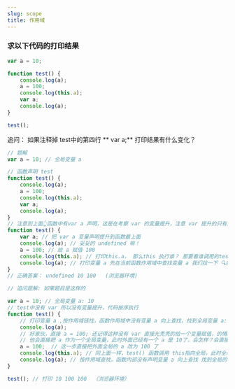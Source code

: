 ```yaml
---
slug: scope
title: 作用域
---
```



### 求以下代码的打印结果

```js
var a = 10;

function test() {
    console.log(a);
    a = 100;
    console.log(this.a);
    var a;
    console.log(a);
}

test();
```

追问： 如果注释掉 test中的第四行 ** var a;** 打印结果有什么变化？




```js
// 题解
var a = 10; // 全局变量 a

// 函数声明 test
function test() {
    console.log(a);
    a = 100;
    console.log(this.a);
    var a;
    console.log(a);
}
// 注意到上面👆函数中有var a 声明，这是在考察 var 的变量提升，注意 var 提升的只有声明，赋值不提升，所以V8执行实际的代码如下👇
function test() {
    var a; // 把 var a 变量声明提升到函数最上面
    console.log(a); // 妥妥的 undefined 嘛！
    a = 100; // 给 a 赋值 100
    console.log(this.a); // 打印this.a， 那么this 执行谁？ 那要看谁调用的test，我们看看：👀test() 谁调用的？ 全局调用的，所以this.a 是外层的 10
    console.log(a); // 打印变量 a 先在当前函数作用域中查找变量 a 我们找一下 🔍能找到嘛，可以！ 有一个 100 所以 第三个是 100
}
// 正确答案： undefined 10 100   (浏览器环境)
```

```js
// 追问题解: 如果题目是这样的

var a = 10; // 全局变量 a: 10
// test中没有 var 所以没有变量提升，代码按序执行
function test() {
    // 打印变量 a ,按作用域链找，函数作用域中没有变量 a 向上查找，找到全局变量 a: 10 打印 10
    console.log(a);
    // 好家伙，直接 a = 100; 还记得这种没有 var 直接光秃秃的给一个变量赋值，的情况浏览器会怎么处理嘛？
    // 他会直接把 a 作为一个全局变量，此时外面已经有一个 a 是 10了，会怎样？会直接覆盖！！
    a = 100;  // 这一步直接把外面全局的 a 改为 100 了
    console.log(this.a); // 同上面一样，test() 函数调用 this指向全局，此时全局的a 已经是 100,打印100
    console.log(a); // 按作用域查找，函数内部没有声明变量 a 向上查找 找到全局的 a  打印也是 100
}

test(); // 打印 10 100 100  （浏览器环境）
```




